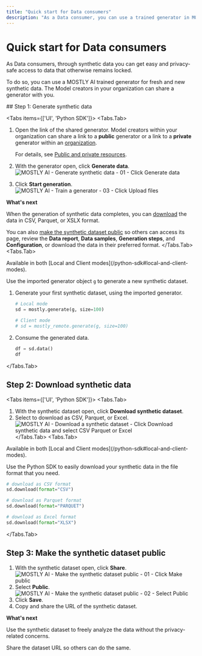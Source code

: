 ```yaml
---
title: "Quick start for Data consumers"
description: "As a Data consumer, you can use a trained generator in MOSTLY AI to generate new synthetic data. Use the new data for analysis, downstream machine learning (ML) tasks, or share it with others."
---
```



# Quick start for Data consumers

As Data consumers, through synthetic data you can get easy and privacy-safe access to data that otherwise remains locked.

To do so, you can use a MOSTLY AI trained generator for fresh and new synthetic data. The Model creators in your organization can share a generator with you.

<Steps>
## Step 1: Generate synthetic data

<Tabs items={['UI', 'Python SDK']}>
<Tabs.Tab>
1. Open the link of the shared generator.
    <Callout>
    Model creators within your organization can share a link to a **public** generator or a link to a **private** generator within an [organization](/organizations).

    For details, see [Public and private resources](/public-private-resources).
    </Callout>
2. With the generator open, click **Generate data**.
    <Image 
        src="/docs/docimages/quickstart/data-consumers/generate-sd-01-click-generate-data.webp" 
        alt="MOSTLY AI - Generate synthetic data - 01 - Click Generate data" 
        width={800} 
        height={150}
    />
3. Click **Start generation**.
    <Image 
        src="/docs/docimages/quickstart/data-consumers/generate-sd-02-click-start-generation.webp" 
        alt="MOSTLY AI - Train a generator - 03 - Click Upload files" 
        width={800} 
        height={150}
    />

**What's next**

When the generation of synthetic data completes, you can [download](/quick-start/data-consumers#step-2-download-synthetic-data) the data in CSV, Parquet, or XSLX format.

You can also [make the synthetic dataset public](/quick-start/data-consumers#step-3-make-the-synthetic-dataset-public) so others can access its page, review the **Data report**, **Data samples**, **Generation steps**, and **Configuration**, or download the data in their preferred format.
</Tabs.Tab>
<Tabs.Tab>

<CustomCallout type="API">
Available in both [Local and Client modes](/python-sdk#local-and-client-modes).
</CustomCallout>

Use the imported generator object `g` to generate a new synthetic dataset.

1. Generate your first synthetic dataset, using the imported generator.
    ```python copy filename="python" /mostly_remote/ /mostly/
    # Local mode
    sd = mostly.generate(g, size=100)

    # Client mode
    # sd = mostly_remote.generate(g, size=100)
    ```
2. Consume the generated data.
    ```python copy filename="python"
    df = sd.data()
    df
    ```
</Tabs.Tab>
</Tabs>

## Step 2: Download synthetic data

<Tabs items={['UI', 'Python SDK']}>
<Tabs.Tab>
1. With the synthetic dataset open, click **Download synthetic dataset**.
2. Select to download as CSV, Parquet, or Excel.
    <Image 
        src="/docs/docimages/quickstart/data-consumers/download-sd-01-click-download-synthetic-data-select-format.webp" 
        alt="MOSTLY AI - Download a synthetic dataset - Click Download synthetic data and select CSV Parquet or Excel" 
        width={800} 
        height={150}
    />
</Tabs.Tab>
<Tabs.Tab>

<CustomCallout type="API">
Available in both [Local and Client modes](/python-sdk#local-and-client-modes).
</CustomCallout>

Use the Python SDK to easily download your synthetic data in the file format that you need.

```python copy filename="python"
# download as CSV format
sd.download(format="CSV")

# download as Parquet format
sd.download(format="PARQUET")

# download as Excel format
sd.download(format="XLSX")
```
</Tabs.Tab>
</Tabs>

## Step 3: Make the synthetic dataset public

1. With the synthetic dataset open, click **Share**.
    <Image 
        src="/docs/docimages/quickstart/data-consumers/datasets-make-public-01-select-share.webp" 
        alt="MOSTLY AI - Make the synthetic dataset public - 01 - Click Make public" 
        width={800} 
        height={150}
    />
2. Select **Public**.
    <Image 
        src="/docs/docimages/quickstart/data-consumers/datasets-make-public-02-select-public.webp" 
        alt="MOSTLY AI - Make the synthetic dataset public - 02 - Select Public" 
        width={800} 
        height={150}
    />
3. Click **Save**.
4. Copy and share the URL of the synthetic dataset.

**What's next**

Use the synthetic dataset to freely analyze the data without the privacy-related concerns.

Share the dataset URL so others can do the same.
</Steps>